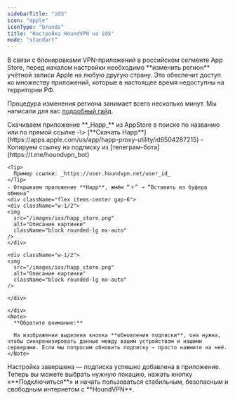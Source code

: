 ```yaml
---
sidebarTitle: "iOS"
icon: "apple"
iconType: "brands"
title: "Настройка HoundVPN на iOS"
mode: "standart"
---
```


<Note>
  В связи с блокировками VPN-приложений в российском сегменте App Store, перед началом настройки необходимо **изменить регион** учётной записи Apple на любую другую страну. Это обеспечит доступ ко множеству приложений, которые в настоящее время недоступны на территории РФ.

  Процедура изменения региона занимает всего несколько минут. Мы написали для вас [подробный гайд](https://houndvpn.net).
</Note>

<Steps>
  <Step title="Установка приложения" iconType="regular">
    Скачиваем приложение **_Happ_** из AppStore в поиске по названию или по прямой ссылке -\> [**Cкачать Happ**](https://apps.apple.com/us/app/happ-proxy-utility/id6504287215)
  </Step>
  <Step title="Добавление подписки">
    - Копируем ссылку на подписку из [телеграм-бота](https://t.me/houndvpn_bot)

    <Tip>
      Пример ссылки: _httрs://user.houndvpn.net/user_id_
    </Tip>
    - Открываем приложение **Happ**, жмём “＋” → “Вставить из буфера обмена”
    <div className="flex items-center gap-6">
    <div className="w-1/2">
    <img
      src="/images/ios/happ_store.png"
      alt="Описание картинки"
      className="block rounded-lg mx-auto"
    />
    </div>

    <div className="w-1/2">
    <img
      src="/images/ios/happ_store.png"
      alt="Описание картинки"
      className="block rounded-lg mx-auto"
    />

    </div>

    </div>
    <Note>
      **Обратите внимание:**

      На изображении выделена кнопка **обновления подписки**, она нужна, чтобы синхронизировать данные между вашим устройством и нашими серверами. Если мы попросим обновить подписку — просто нажмите на неё.
    </Note>
  </Step>
  <Step title="Готово">
    Настройка завершена — подписка успешно добавлена в приложение. Теперь вы можете выбрать нужную локацию, нажать кнопку «**Подключиться**» и начать пользоваться стабильным, безопасным и свободным интернетом с **HoundVPN**.
  </Step>
</Steps>